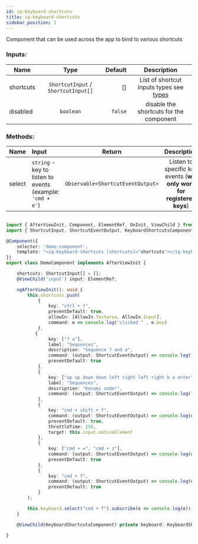 ```yaml
---
id: iq-keyboard-shortcuts
title: iq-keyboard-shortcuts
sidebar_position: 1
---
```

Component that can be used across the app to bind to various shortcuts

### Inputs:
| Name   |      Type      |  Default         | Description |
|----------|:-------------:|-----------------:  |:-------------:|
| shortcuts |  ```ShortcutInput``` / ```ShortcutInput[]``` | [] | List of shortcut inputs types see [types](#ShortcutInput) |
| disabled |    `boolean`  |   `false`   | disable the shortcuts for the component |

### Methods:
| Name  | Input | Return  | Description |
|----------|:------|:------:|:-------------:|
| select | `string` - key to listen to events (example: `'cmd + e'`) | `Observable<ShortcutEventOutput>` |Listen to specific key events (**will only work for registered keys**) |


```typescript

import { AfterViewInit, Component, ElementRef, OnInit, ViewChild } from "@angular/core";
import { ShortcutInput, ShortcutEventOutput, KeyboardShortcutsComponent } from "iq-keyboard-shortcuts";

@Component({
    selector: 'demo-component',
    template: "<iq-keyboard-shortcuts [shortcuts]="shortcuts"></iq-keyboard-shortcuts>"
})
export class DemoComponent implements AfterViewInit {

    shortcuts: ShortcutInput[] = [];
    @ViewChild('input') input: ElementRef;

    ngAfterViewInit(): void {
        this.shortcuts.push(
            {
                key: "ctrl + t",
                preventDefault: true,
                allowIn: [AllowIn.Textarea, AllowIn.Input],
                command: e => console.log("clicked " , e.key)
            },
           {
                key: ["? a"],
                label: "Sequences",
                description: "Sequence ? and a",
                command: (output: ShortcutEventOutput) => console.log("? a", output),
                preventDefault: true
            },
            {
                key: ["up up down down left right left right b a enter"],
                label: "Sequences",
                description: "Konami code!",
                command: (output: ShortcutEventOutput) => console.log("Konami code!!!", output),
            },
            {
                key: "cmd + shift + f",
                command: (output: ShortcutEventOutput) => console.log(output),
                preventDefault: true,
                throttleTime: 250,
                target: this.input.nativeElement
            },
            {
                key: ["cmd + =", "cmd + z"],
                command: (output: ShortcutEventOutput) => console.log(output),
                preventDefault: true
            },
            {
                key: "cmd + f",
                command: (output: ShortcutEventOutput) => console.log(output),
                preventDefault: true
            }
        );

        this.keyboard.select("cmd + f").subscribe(e => console.log(e));
    }

    @ViewChild(KeyboardShortcutsComponent) private keyboard: KeyboardShortcutsComponent;

}
```
